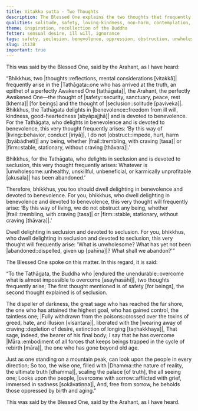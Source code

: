 ```yaml
---
title: Vitakka sutta - Two Thoughts
description: The Blessed One explains the two thoughts that frequently arise in him - the thought of safety for beings and the thought of seclusion.
qualities: solitude, safety, loving-kindness, non-harm, contemplation, recollection of the Buddha, sorrow-free
theme: inspiration, recollection of the Buddha
fetter: sensual desire, ill will, ignorance
tags: safety, seclusion, benevolence, oppression, obstruction, unwholesome, Māra, Dhamma, wisdom, craving, aging, birth, liberation, iti, iti28-49
slug: iti38
important: true
---
```


This was said by the Blessed One, said by the Arahant, as I have heard:

“Bhikkhus, two |thoughts::reflections, mental considerations [vitakkā]| frequently arise in the |Tathāgata::one who has arrived at the truth, an epithet of a perfectly Awakened One [tathāgata]|, the Arahant, the perfectly Awakened One—the thought of |safety::security, sanctuary, peace, rest [khema]| [for beings] and the thought of |seclusion::solitude [paviveka]|. Bhikkhus, the Tathāgata delights in |benevolence::freedom from ill will, kindness, good-heartedness [abyāpajjhā]| and is devoted to benevolence. For the Tathāgata, who delights in benevolence and is devoted to benevolence, this very thought frequently arises: ‘By this way of |living::behavior, conduct [iriyā]|, I do not |obstruct::impede, hurt, harm [byābādheti]| any being, whether |frail::trembling, with craving [tasa]| or |firm::stable, stationary, without craving [thāvara]|.'

Bhikkhus, for the Tathāgata, who delights in seclusion and is devoted to seclusion, this very thought frequently arises: Whatever is |unwholesome::unhealthy, unskillful, unbeneficial, or karmically unprofitable [akusala]| has been abandoned.’

Therefore, bhikkhus, you too should dwell delighting in benevolence and devoted to benevolence. For you, bhikkhus, who dwell delighting in benevolence and devoted to benevolence, this very thought will frequently arise: ‘By this way of living, we do not obstruct any being, whether |frail::trembling, with craving [tasa]| or |firm::stable, stationary, without craving [thāvara]|.’

Dwell delighting in seclusion and devoted to seclusion. For you, bhikkhus, who dwell delighting in seclusion and devoted to seclusion, this very thought will frequently arise: 'What is unwholesome? What has yet not been |abandoned::dispelled, given up [pahīna]|? What shall we abandon?'”

The Blessed One spoke on this matter. In this regard, it is said:

“To the Tathāgata, the Buddha who |endured the unendurable::overcome what is almost impossible to overcome [asayhasāhi]|,
two thoughts frequently arise;
The first thought mentioned is of safety [for beings],
the second thought explained is of seclusion.

The dispeller of darkness, the great sage who has reached the far shore,
the one who has attained the highest goal, who has gained control, the taintless one;
|Fully withdrawn from the poisons::crossed over the toxins of greed, hate, and illusion [visantara]|, liberated with the |wearing away of craving::depletion of desire, extinction of longing [taṇhakkhaya]|,
That sage, indeed, the bearer of his final body;
I say that he has overcome |Māra::embodiment of all forces that keeps beings trapped in the cycle of rebirth [māra]|, the one who has gone beyond old age.

Just as one standing on a mountain peak,
can look upon the people in every direction;
So too, the wise one, filled with |Dhamma::the nature of reality, the ultimate truth [dhamma]|,
scaling the palace [of truth], the all seeing one;
Looks upon the people, |overcome with sorrow::afflicted with grief, immersed in sadness [sokāvatiṇṇa]|,
And, free from sorrow, he beholds those oppressed by birth and aging.”

This was said by the Blessed One, said by the Arahant, as I have heard.